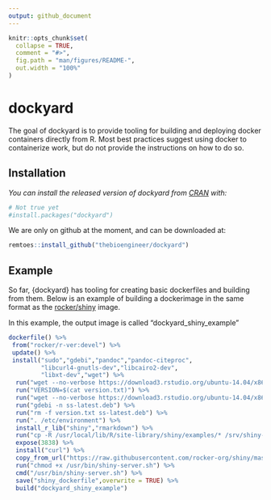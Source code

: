 ```yaml
---
output: github_document
---
```


<!-- README.md is generated from README.Rmd. Please edit that file -->

```r
knitr::opts_chunk$set(
  collapse = TRUE,
  comment = "#>",
  fig.path = "man/figures/README-",
  out.width = "100%"
)
```
# dockyard

The goal of dockyard is to provide tooling for building and deploying docker containers directly from R. Most best practices suggest using docker to containerize work, but do not provide the instructions on how to do so. 


## Installation

_You can install the released version of dockyard from [CRAN](https://CRAN.R-project.org) with:_

``` r
# Not true yet
#install.packages("dockyard")
```

We are only on github at the moment, and can be downloaded at:

``` r
remtoes::install_github("thebioengineer/dockyard")
```

## Example

So far, {dockyard} has tooling for creating basic dockerfiles and building from them.
Below is an example of building a dockerimage in the same format as the 
[rocker/shiny](https://hub.docker.com/r/rocker/shiny) image.

In this example, the output image is called "dockyard_shiny_example"

```r
dockerfile() %>%
 from("rocker/r-ver:devel") %>%
 update() %>%
 install("sudo","gdebi","pandoc","pandoc-citeproc",
         "libcurl4-gnutls-dev","libcairo2-dev",
         "libxt-dev","wget") %>%
  run("wget --no-verbose https://download3.rstudio.org/ubuntu-14.04/x86_64/VERSION -O version.txt") %>%
  run("VERSION=$(cat version.txt)") %>%
  run("wget --no-verbose https://download3.rstudio.org/ubuntu-14.04/x86_64/shiny-server-$VERSION-amd64.deb -O ss-latest.deb") %>%
  run("gdebi -n ss-latest.deb") %>%
  run("rm -f version.txt ss-latest.deb") %>%
  run(". /etc/environment") %>%
  install_r_lib("shiny","rmarkdown") %>%
  run("cp -R /usr/local/lib/R/site-library/shiny/examples/* /srv/shiny-server/") %>%
  expose(3838) %>%
  install("curl") %>% 
  copy_from_url("https://raw.githubusercontent.com/rocker-org/shiny/master/shiny-server.sh","/usr/bin/shiny-server.sh") %>%
  run("chmod +x /usr/bin/shiny-server.sh") %>%
  cmd("/usr/bin/shiny-server.sh") %>% 
  save("shiny_dockerfile",overwrite = TRUE) %>% 
  build("dockyard_shiny_example")

```


